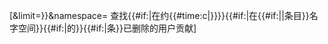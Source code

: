 [{{fullurl:Special:DeletedContributions|target={{urlencode:{{{user|}}}}}&offset={{#time:YmdHis|{{{offset|}}}}}&limit={{{limit|}}}}}&namespace={{{namespace|}}} 查找{{{user|}}}{{#if:{{{offset|}}}|在约{{#time:c|{{{offset|}}}}}}}{{#if:{{{namespace|}}}|在{{#if:{{ns:{{{namespace|}}}}}|{{ns:{{{namespace|}}}}}|条目}}名字空间}}{{#if:{{{user|}}}{{{offset|}}}{{{namespace|}}}|的}}{{#if:{{{limit|}}}|{{{limit|}}}条}}已删除的用户贡献]<noinclude>{{Documentation}}</noinclude>